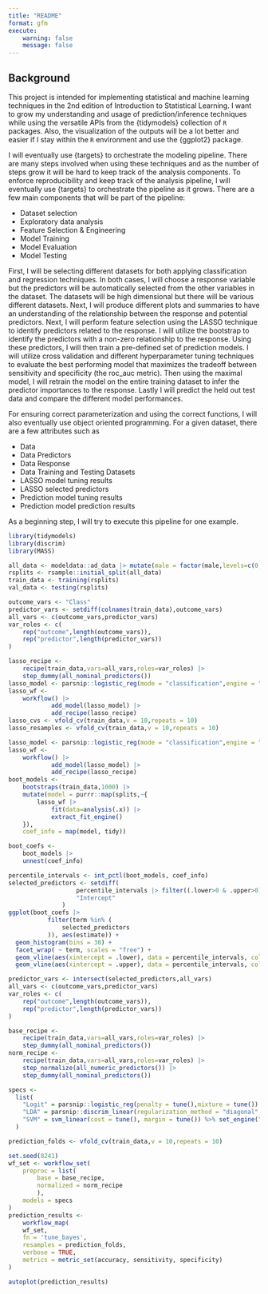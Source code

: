 ```yaml
---
title: "README"
format: gfm
execute:
    warning: false
    message: false
---
```


## Background

This project is intended for implementing statistical and machine learning techniques in the 2nd edition of Introduction to Statistical Learning. I want to grow my understanding and usage of prediction/inference techniques while using the versatile APIs from the {tidymodels} collection of `R` packages. Also, the visualization of the outputs will be a lot better and easier if I stay within the `R` environment and use the {ggplot2} package. 

I will eventually use {targets} to orchestrate the modeling pipeline. There are many steps involved when using these techniques and as the number of steps grow it will be hard to keep track of the analysis components. To enforce reproducibility and keep track of the analysis pipeline, I will eventually use {targets} to orchestrate the pipeline as it grows. There are a few main components that will be part of the pipeline:

- Dataset selection
- Exploratory data analysis
- Feature Selection & Engineering
- Model Training
- Model Evaluation
- Model Testing

First, I will be selecting different datasets for both applying classification and regression techniques. In both cases, I will choose a response variable but the predictors will be automatically selected from the other variables in the dataset. The datasets will be high dimensional but there will be various different datasets. Next, I will produce different plots and summaries to have an understanding of the relationship between the response and potential predictors. Next, I will perform feature selection using the LASSO technique to identify predictors related to the response. I will utilize the bootstrap to identify the predictors with a non-zero relationship to the response. Using these predictors, I will then train a pre-defined set of prediction models. I will utilize cross validation and different hyperparameter tuning techniques to evaluate the best performing model that maximizes the tradeoff between sensitivity and specificity (the roc_auc metric). Then using the maximal model, I will retrain the model on the entire training dataset to infer the predictor importances to the response. Lastly I will predict the held out test data and compare the different model performances. 

For ensuring correct parameterization and using the correct functions, I will also eventually use object oriented programming. For a given dataset, there are a few attributes such as

- Data
- Data Predictors
- Data Response
- Data Training and Testing Datasets
- LASSO model tuning results
- LASSO selected predictors
- Prediction model tuning results
- Prediction model prediction results

As a beginning step, I will try to execute this pipeline for one example.

```r
library(tidymodels)
library(discrim)
library(MASS)
```

```r
all_data <- modeldata::ad_data |> mutate(male = factor(male,levels=c(0,1)))
rsplits <- rsample::initial_split(all_data)
train_data <- training(rsplits)
val_data <- testing(rsplits)
```

```r
outcome_vars <- "Class"
predictor_vars <- setdiff(colnames(train_data),outcome_vars)
all_vars <- c(outcome_vars,predictor_vars)
var_roles <- c(
    rep("outcome",length(outcome_vars)),
    rep("predictor",length(predictor_vars))
)

lasso_recipe <- 
    recipe(train_data,vars=all_vars,roles=var_roles) |> 
    step_dummy(all_nominal_predictors())
lasso_model <- parsnip::logistic_reg(mode = "classification",engine = "glmnet",mixture = 1,penalty = 1)
lasso_wf <- 
    workflow() |> 
            add_model(lasso_model) |> 
            add_recipe(lasso_recipe)
lasso_cvs <- vfold_cv(train_data,v = 10,repeats = 10)
lasso_resamples <- vfold_cv(train_data,v = 10,repeats = 10)

```

```r
lasso_model <- parsnip::logistic_reg(mode = "classification",engine = "glmnet",mixture = 1,penalty = 1)
lasso_wf <- 
    workflow() |> 
            add_model(lasso_model) |> 
            add_recipe(lasso_recipe)
boot_models <- 
    bootstraps(train_data,1000) |> 
    mutate(model = purrr::map(splits,~{
        lasso_wf |> 
            fit(data=analysis(.x)) |> 
            extract_fit_engine()
    }),
    coef_info = map(model, tidy))

boot_coefs <- 
    boot_models |> 
    unnest(coef_info)

percentile_intervals <- int_pctl(boot_models, coef_info)
selected_predictors <- setdiff(
                   percentile_intervals |> filter((.lower>0 & .upper>0) | (.lower<0 & .upper<0)) |> pull(term),
                   "Intercept"
               )
ggplot(boot_coefs |> 
           filter(term %in% (
               selected_predictors
           )), aes(estimate)) +
  geom_histogram(bins = 30) +
  facet_wrap( ~ term, scales = "free") +
  geom_vline(aes(xintercept = .lower), data = percentile_intervals, col = "blue") +
  geom_vline(aes(xintercept = .upper), data = percentile_intervals, col = "blue")

```

```r

predictor_vars <- intersect(selected_predictors,all_vars)
all_vars <- c(outcome_vars,predictor_vars)
var_roles <- c(
    rep("outcome",length(outcome_vars)),
    rep("predictor",length(predictor_vars))
)

base_recipe <- 
    recipe(train_data,vars=all_vars,roles=var_roles) |> 
    step_dummy(all_nominal_predictors())
norm_recipe <- 
    recipe(train_data,vars=all_vars,roles=var_roles) |> 
    step_normalize(all_numeric_predictors()) |> 
    step_dummy(all_nominal_predictors())

specs <- 
  list(
    "Logit" = parsnip::logistic_reg(penalty = tune(),mixture = tune()) |> parsnip::set_engine("glmnet"),
    "LDA" = parsnip::discrim_linear(regularization_method = "diagonal",penalty = 1) |> set_engine("MASS"),
    "SVM" = svm_linear(cost = tune(), margin = tune()) %>% set_engine("kernlab") %>% set_mode("classification")
  )

prediction_folds <- vfold_cv(train_data,v = 10,repeats = 10)

set.seed(8241)
wf_set <- workflow_set(
    preproc = list(
        base = base_recipe,
        normalized = norm_recipe
        ),
    models = specs
)
prediction_results <- 
    workflow_map(
    wf_set,
    fn = 'tune_bayes',
    resamples = prediction_folds,
    verbose = TRUE,
    metrics = metric_set(accuracy, sensitivity, specificity)
)

```

```r
autoplot(prediction_results)
```
